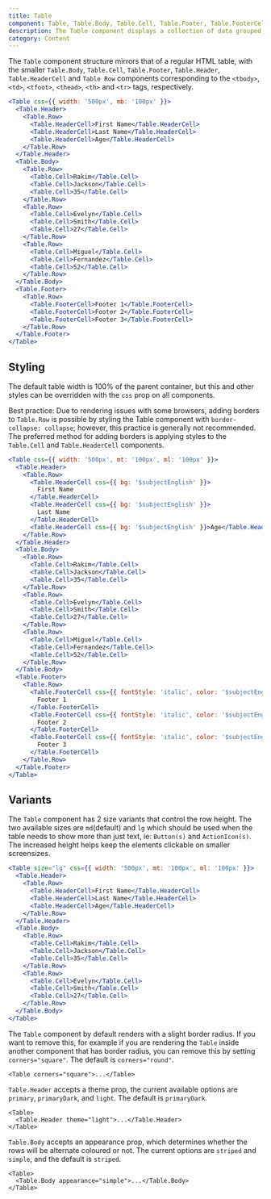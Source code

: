 ```yaml
---
title: Table
component: Table, Table.Body, Table.Cell, Table.Footer, Table.FooterCell, Table.Header, Table.HeaderCell, Table.Row
description: The Table component displays a collection of data grouped into rows
category: Content
---
```


The `Table` component structure mirrors that of a regular HTML table, with the smaller `Table.Body`, `Table.Cell`, `Table.Footer`, `Table.Header`, `Table.HeaderCell` and `Table Row` components corresponding to the `<tbody>`, `<td>`, `<tfoot>`, `<thead>`, `<th>` and `<tr>` tags, respectively.

```jsx preview
<Table css={{ width: '500px', mb: '100px' }}>
  <Table.Header>
    <Table.Row>
      <Table.HeaderCell>First Name</Table.HeaderCell>
      <Table.HeaderCell>Last Name</Table.HeaderCell>
      <Table.HeaderCell>Age</Table.HeaderCell>
    </Table.Row>
  </Table.Header>
  <Table.Body>
    <Table.Row>
      <Table.Cell>Rakim</Table.Cell>
      <Table.Cell>Jackson</Table.Cell>
      <Table.Cell>35</Table.Cell>
    </Table.Row>
    <Table.Row>
      <Table.Cell>Evelyn</Table.Cell>
      <Table.Cell>Smith</Table.Cell>
      <Table.Cell>27</Table.Cell>
    </Table.Row>
    <Table.Row>
      <Table.Cell>Miguel</Table.Cell>
      <Table.Cell>Fernandez</Table.Cell>
      <Table.Cell>52</Table.Cell>
    </Table.Row>
  </Table.Body>
  <Table.Footer>
    <Table.Row>
      <Table.FooterCell>Footer 1</Table.FooterCell>
      <Table.FooterCell>Footer 2</Table.FooterCell>
      <Table.FooterCell>Footer 3</Table.FooterCell>
    </Table.Row>
  </Table.Footer>
</Table>
```

## Styling

The default table width is 100% of the parent container, but this and other styles can be overridden with the `css` prop on all components.

Best practice: Due to rendering issues with some browsers, adding borders to `Table.Row` is possible by styling the Table component with `border-collapse: collapse`; however, this practice is generally not recommended. The preferred method for adding borders is applying styles to the `Table.Cell` and `Table.HeaderCell` components.

```jsx preview
<Table css={{ width: '500px', mt: '100px', ml: '100px' }}>
  <Table.Header>
    <Table.Row>
      <Table.HeaderCell css={{ bg: '$subjectEnglish' }}>
        First Name
      </Table.HeaderCell>
      <Table.HeaderCell css={{ bg: '$subjectEnglish' }}>
        Last Name
      </Table.HeaderCell>
      <Table.HeaderCell css={{ bg: '$subjectEnglish' }}>Age</Table.HeaderCell>
    </Table.Row>
  </Table.Header>
  <Table.Body>
    <Table.Row>
      <Table.Cell>Rakim</Table.Cell>
      <Table.Cell>Jackson</Table.Cell>
      <Table.Cell>35</Table.Cell>
    </Table.Row>
    <Table.Row>
      <Table.Cell>Evelyn</Table.Cell>
      <Table.Cell>Smith</Table.Cell>
      <Table.Cell>27</Table.Cell>
    </Table.Row>
    <Table.Row>
      <Table.Cell>Miguel</Table.Cell>
      <Table.Cell>Fernandez</Table.Cell>
      <Table.Cell>52</Table.Cell>
    </Table.Row>
  </Table.Body>
  <Table.Footer>
    <Table.Row>
      <Table.FooterCell css={{ fontStyle: 'italic', color: '$subjectEnglish' }}>
        Footer 1
      </Table.FooterCell>
      <Table.FooterCell css={{ fontStyle: 'italic', color: '$subjectEnglish' }}>
        Footer 2
      </Table.FooterCell>
      <Table.FooterCell css={{ fontStyle: 'italic', color: '$subjectEnglish' }}>
        Footer 3
      </Table.FooterCell>
    </Table.Row>
  </Table.Footer>
</Table>
```

## Variants

The `Table` component has 2 size variants that control the row height. The two available sizes are `md`(default) and `lg` which should be used when the table needs to show more than just text, ie: `Button(s)` and `ActionIcon(s)`. The increased height helps keep the elements clickable on smaller screensizes.

```jsx preview
<Table size="lg" css={{ width: '500px', mt: '100px', ml: '100px' }}>
  <Table.Header>
    <Table.Row>
      <Table.HeaderCell>First Name</Table.HeaderCell>
      <Table.HeaderCell>Last Name</Table.HeaderCell>
      <Table.HeaderCell>Age</Table.HeaderCell>
    </Table.Row>
  </Table.Header>
  <Table.Body>
    <Table.Row>
      <Table.Cell>Rakim</Table.Cell>
      <Table.Cell>Jackson</Table.Cell>
      <Table.Cell>35</Table.Cell>
    </Table.Row>
    <Table.Row>
      <Table.Cell>Evelyn</Table.Cell>
      <Table.Cell>Smith</Table.Cell>
      <Table.Cell>27</Table.Cell>
    </Table.Row>
  </Table.Body>
</Table>
```

The `Table` component by default renders with a slight border radius. If you want to remove this, for example if you are rendering the `Table` inside another component that has border radius, you can remove this by setting `corners="square"`. The default is `corners="round"`.

```tsx
<Table corners="square">...</Table>
```

`Table.Header` accepts a theme prop, the current available options are `primary`, `primaryDark`, and `light`. The default is `primaryDark`.

```tsx
<Table>
  <Table.Header theme="light">...</Table.Header>
</Table>
```

`Table.Body` accepts an appearance prop, which determines whether the rows will be alternate coloured or not. The current options are `striped` and `simple`, and the default is `striped`.

```tsx
<Table>
  <Table.Body appearance="simple">...</Table.Body>
</Table>
```
